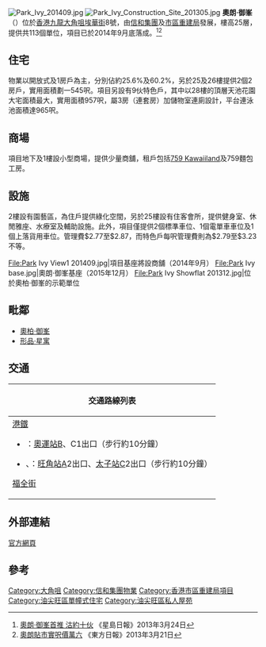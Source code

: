 {{NOT|奧柏·御峯|奧城·西岸}}
[[File:Park_Ivy_201409.jpg|thumb]]
[[File:Park_Ivy_Construction_Site_201305.jpg|thumb]]
'''奧朗·御峯'''（{{lang-en|'''Park Ivy'''}}）位於[[香港|香港]][[九龍|九龍]][[大角咀|大角咀]][[埃華街|埃華街]]8號，由[[信和集團|信和集團]]及[[市區重建局|市區重建局]]發展，樓高25層，提供共113個單位，項目已於2014年9月底落成。<ref>[http://news.sina.com.hk/news/20130324/-19-2926282/1.html 奧朗‧御峯首推 沽約十伙] {{Wayback|url=http://news.sina.com.hk/news/20130324/-19-2926282/1.html |date=20150630062145 }}《星島日報》2013年3月24日</ref><ref>[http://orientaldaily.on.cc/cnt/finance/20130321/00204_012.html 奧朗貼市實呎價萬六] {{Wayback|url=http://orientaldaily.on.cc/cnt/finance/20130321/00204_012.html |date=20200527050808 }}《東方日報》2013年3月21日</ref>

== 住宅 ==
物業以開放式及1房戶為主，分別佔約25.6%及60.2%，另於25及26樓提供2個2房戶，實用面積劃一545呎。項目另設有9伙特色戶，其中以28樓的頂層天池花園大宅面積最大，實用面積957呎，屬3房（連套房）加儲物室連廁設計，平台連泳池面積達965呎。

== 商場 ==
項目地下及1樓設小型商場，提供少量商舖，租戶包括[[759_Kawaiiland|759 Kawaiiland]]及759麵包工房。

== 設施 ==
2樓設有園藝區，為住戶提供綠化空間，另於25樓設有住客會所，提供健身室、休閒雅座、水療室及輔助設施。此外，項目僅提供2個標準車位、1個電單車車位及1個上落貨用車位。管理費$2.77至$2.87，而特色戶每呎管理費則為$2.79至$3.23不等。

<gallery>
File:Park Ivy View1 201409.jpg|項目基座將設商舖（2014年9月）
File:Park Ivy base.jpg|奧朗·御峯基座（2015年12月）
File:Park Ivy Showflat 201312.jpg|位於奧柏·御峯的示範單位
</gallery>

== 毗鄰 ==
*[[奧柏·御峯|奧柏·御峯]]
*[[形品·星寓|形品·星寓]]

==交通==
{| class="mw-collapsible mw-collapsed wikitable" style="background:white; margin: 0 auto; width: auto;" 
! 交通路線列表
|-
|
;[[港鐵|港鐵]]
*{{港鐵路線標誌|TCL}}：[[奧運站|奧運站]]B、C1出口（步行約10分鐘）
*{{港鐵路線標誌|KTL}}、{{港鐵路線標誌|TWL}}：[[旺角站|旺角站]]A2出口、[[太子站|太子站]]C2出口（步行約10分鐘）

;[[福全街|福全街]]
{{九龍新界巴士簡單列表|10|13D|16|32|43C|68X|270B|272E}}
{{過海隧道巴士簡單列表|904|905}}
|}

== 外部連結 ==
{{commonscat|Park Ivy}}
[http://www.parkivy.com.hk/chi/index.html 官方網頁] {{Wayback|url=http://www.parkivy.com.hk/chi/index.html |date=20160304221027 }}

== 參考 ==
{{reflist}}

{{信和置業}}
{{市區重建局}}

[[Category:大角咀|Category:大角咀]]
[[Category:信和集團物業|Category:信和集團物業]]
[[Category:香港市區重建局項目|Category:香港市區重建局項目]]
[[Category:油尖旺區單幢式住宅|Category:油尖旺區單幢式住宅]]
[[Category:油尖旺區私人屋苑|Category:油尖旺區私人屋苑]]